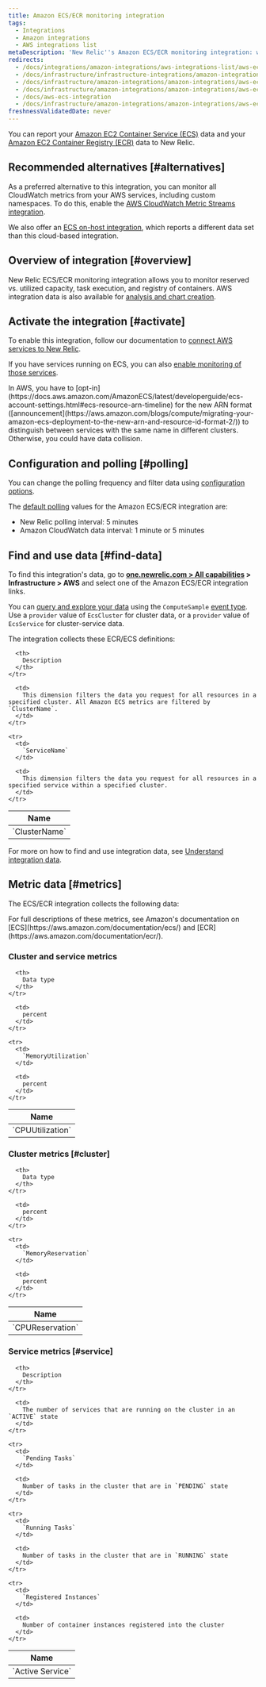 ```yaml
---
title: Amazon ECS/ECR monitoring integration
tags:
  - Integrations
  - Amazon integrations
  - AWS integrations list
metaDescription: 'New Relic''s Amazon ECS/ECR monitoring integration: what data it reports, and how to enable it.'
redirects:
  - /docs/integrations/amazon-integrations/aws-integrations-list/aws-ecsecr-monitoring-integration
  - /docs/infrastructure/infrastructure-integrations/amazon-integrations/aws-ecsecr-integration
  - /docs/infrastructure/amazon-integrations/amazon-integrations/aws-ecsecr-integration
  - /docs/infrastructure/amazon-integrations/amazon-integrations/aws-ecs-monitoring-integration
  - /docs/aws-ecs-integration
  - /docs/infrastructure/amazon-integrations/amazon-integrations/aws-ecsecr-monitoring-integration
freshnessValidatedDate: never
---
```


You can report your [Amazon EC2 Container Service (ECS)](https://aws.amazon.com/documentation/ecs/) data and your [Amazon EC2 Container Registry (ECR)](http://docs.aws.amazon.com/AmazonECR/latest/userguide/Registries.html) data to New Relic.

## Recommended alternatives [#alternatives]

As a preferred alternative to this integration, you can monitor all CloudWatch metrics from your AWS services, including custom namespaces. To do this, enable the [AWS CloudWatch Metric Streams integration](/docs/infrastructure/amazon-integrations/aws-integrations-list/aws-metric-stream). 

We also offer an [ECS on-host integration](/docs/integrations/elastic-container-service-integration/get-started/introduction-amazon-ecs-integration), which reports a different data set than this cloud-based integration.

## Overview of integration [#overview]
New Relic ECS/ECR monitoring integration allows you to monitor reserved vs. utilized capacity, task execution, and registry of containers. AWS integration data is also available for [analysis and chart creation](/docs/infrastructure/infrastructure-integrations/getting-started/connect-aws-integrations-infrastructure#insights).


## Activate the integration [#activate]

To enable this integration, follow our documentation to [connect AWS services to New Relic](/docs/infrastructure/infrastructure-integrations/getting-started/connect-aws-integrations-infrastructure).

If you have services running on ECS, you can also [enable monitoring of those services](/docs/integrations/host-integrations/host-integrations-list/monitor-services-running-amazon-ecs).

<Callout variant="important">
  In AWS, you have to [opt-in](https://docs.aws.amazon.com/AmazonECS/latest/developerguide/ecs-account-settings.html#ecs-resource-arn-timeline) for the new ARN format ([announcement](https://aws.amazon.com/blogs/compute/migrating-your-amazon-ecs-deployment-to-the-new-arn-and-resource-id-format-2/)) to distinguish between services with the same name in different clusters. Otherwise, you could have data collision.
</Callout>

## Configuration and polling [#polling]

You can change the polling frequency and filter data using [configuration options](/docs/integrations/new-relic-integrations/getting-started/configure-polling-frequency-data-collection-cloud-integrations).

The [default polling](/docs/infrastructure/amazon-integrations/aws-integrations-list/aws-polling-intervals-infrastructure-integrations) values for the Amazon ECS/ECR integration are:

* New Relic polling interval: 5 minutes
* Amazon CloudWatch data interval: 1 minute or 5 minutes

## Find and use data [#find-data]

To find this integration's data, go to **[one.newrelic.com > All capabilities](https://one.newrelic.com/all-capabilities) > Infrastructure > AWS** and select one of the Amazon ECS/ECR integration links.

You can [query and explore your data](/docs/using-new-relic/data/understand-data/query-new-relic-data) using the `ComputeSample` [event type](/docs/data-apis/understand-data/new-relic-data-types/#event-data). Use a `provider` value of `EcsCluster` for cluster data, or a `provider` value of `EcsService` for cluster-service data.

The integration collects these ECR/ECS definitions:

<table>
  <thead>
    <tr>
      <th style={{ width: "240px" }}>
        Name
      </th>

      <th>
        Description
      </th>
    </tr>
  </thead>

  <tbody>
    <tr>
      <td>
        `ClusterName`
      </td>

      <td>
        This dimension filters the data you request for all resources in a specified cluster. All Amazon ECS metrics are filtered by `ClusterName`.
      </td>
    </tr>

    <tr>
      <td>
        `ServiceName`
      </td>

      <td>
        This dimension filters the data you request for all resources in a specified service within a specified cluster.
      </td>
    </tr>
  </tbody>
</table>

For more on how to find and use integration data, see [Understand integration data](/docs/infrastructure/integrations/find-use-infrastructure-integration-data).

## Metric data [#metrics]

The ECS/ECR integration collects the following data:

<Callout variant="tip">
  For full descriptions of these metrics, see Amazon's documentation on [ECS](https://aws.amazon.com/documentation/ecs/) and [ECR](https://aws.amazon.com/documentation/ecr/).
</Callout>

### Cluster and service metrics

<table>
  <thead>
    <tr>
      <th style={{ width: "285" }}>
        Name
      </th>

      <th>
        Data type
      </th>
    </tr>
  </thead>

  <tbody>
    <tr>
      <td>
        `CPUUtilization`
      </td>

      <td>
        percent
      </td>
    </tr>

    <tr>
      <td>
        `MemoryUtilization`
      </td>

      <td>
        percent
      </td>
    </tr>
  </tbody>
</table>

### Cluster metrics [#cluster]

<table>
  <thead>
    <tr>
      <th style={{ width: "285" }}>
        Name
      </th>

      <th>
        Data type
      </th>
    </tr>
  </thead>

  <tbody>
    <tr>
      <td>
        `CPUReservation`
      </td>

      <td>
        percent
      </td>
    </tr>

    <tr>
      <td>
        `MemoryReservation`
      </td>

      <td>
        percent
      </td>
    </tr>
  </tbody>
</table>

### Service metrics [#service]

<table>
  <thead>
    <tr>
      <th style={{ width: "285" }}>
        Name
      </th>

      <th>
        Description
      </th>
    </tr>
  </thead>

  <tbody>
    <tr>
      <td>
        `Active Service`
      </td>

      <td>
        The number of services that are running on the cluster in an `ACTIVE` state
      </td>
    </tr>

    <tr>
      <td>
        `Pending Tasks`
      </td>

      <td>
        Number of tasks in the cluster that are in `PENDING` state
      </td>
    </tr>

    <tr>
      <td>
        `Running Tasks`
      </td>

      <td>
        Number of tasks in the cluster that are in `RUNNING` state
      </td>
    </tr>

    <tr>
      <td>
        `Registered Instances`
      </td>

      <td>
        Number of container instances registered into the cluster
      </td>
    </tr>
  </tbody>
</table>
